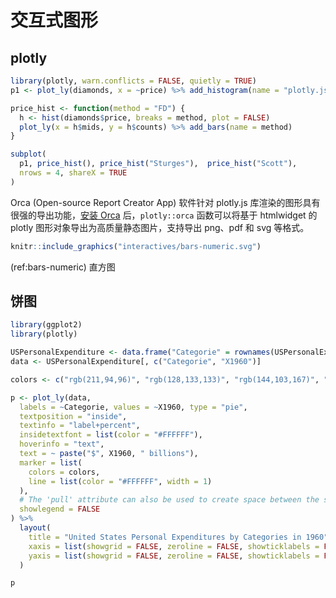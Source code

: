 # 交互式图形 {#interactive-graphics}

## plotly

```r
library(plotly, warn.conflicts = FALSE, quietly = TRUE)
p1 <- plot_ly(diamonds, x = ~price) %>% add_histogram(name = "plotly.js")

price_hist <- function(method = "FD") {
  h <- hist(diamonds$price, breaks = method, plot = FALSE)
  plot_ly(x = h$mids, y = h$counts) %>% add_bars(name = method)
}

subplot(
  p1, price_hist(), price_hist("Sturges"),  price_hist("Scott"),
  nrows = 4, shareX = TRUE
)
```

Orca (Open-source Report Creator App) 软件针对 plotly.js 库渲染的图形具有很强的导出功能，[安装 Orca](https://github.com/plotly/orca#installation) 后，`plotly::orca` 函数可以将基于 htmlwidget 的 plotly 图形对象导出为高质量静态图片，支持导出 png、pdf 和 svg 等格式。

```r
knitr::include_graphics("interactives/bars-numeric.svg")
```

(ref:bars-numeric) 直方图


## 饼图 {#sec:pie}

```r
library(ggplot2)
library(plotly)

USPersonalExpenditure <- data.frame("Categorie" = rownames(USPersonalExpenditure), USPersonalExpenditure)
data <- USPersonalExpenditure[, c("Categorie", "X1960")]

colors <- c("rgb(211,94,96)", "rgb(128,133,133)", "rgb(144,103,167)", "rgb(171,104,87)", "rgb(114,147,203)")

p <- plot_ly(data,
  labels = ~Categorie, values = ~X1960, type = "pie",
  textposition = "inside",
  textinfo = "label+percent",
  insidetextfont = list(color = "#FFFFFF"),
  hoverinfo = "text",
  text = ~ paste("$", X1960, " billions"),
  marker = list(
    colors = colors,
    line = list(color = "#FFFFFF", width = 1)
  ),
  # The 'pull' attribute can also be used to create space between the sectors
  showlegend = FALSE
) %>%
  layout(
    title = "United States Personal Expenditures by Categories in 1960",
    xaxis = list(showgrid = FALSE, zeroline = FALSE, showticklabels = FALSE),
    yaxis = list(showgrid = FALSE, zeroline = FALSE, showticklabels = FALSE)
  )

p
```

